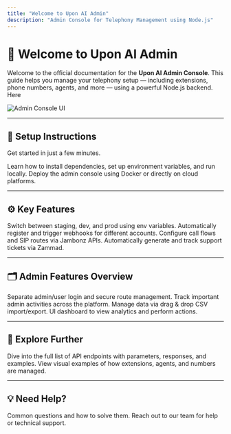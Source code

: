 ```yaml
---
title: "Welcome to Upon AI Admin"
description: "Admin Console for Telephony Management using Node.js"
---
```


# 👋 Welcome to Upon AI Admin

Welcome to the official documentation for the **Upon AI Admin Console**. This guide helps you manage your telephony setup — including extensions, phone numbers, agents, and more — using a powerful Node.js backend. Here 

<img
  src="https://mintlify.s3.us-west-1.amazonaws.com/mintlify/images/navigation/pages-light.png"
  className="w-full rounded-xl my-6"
  alt="Admin Console UI"
/>

---

## 🔧 Setup Instructions

Get started in just a few minutes.

<Columns cols={2}>
  <Card title="Local Setup" icon="laptop-code" href="/setup/local">
    Learn how to install dependencies, set up environment variables, and run locally.
  </Card>

  <Card title="Deployment" icon="rocket" href="/setup/deployment">
    Deploy the admin console using Docker or directly on cloud platforms.
  </Card>
</Columns>

---

## ⚙️ Key Features

<CardGroup cols={2}>
  <Card title="Multi-Environment Configs" icon="sliders" href="/features/env-configs">
    Switch between staging, dev, and prod using env variables.
  </Card>
  <Card title="Dynamic Webhooks" icon="link" href="/features/webhooks">
    Automatically register and trigger webhooks for different accounts.
  </Card>
  <Card title="Jambonz API Integration" icon="plug" href="/integrations/jambonz">
    Configure call flows and SIP routes via Jambonz APIs.
  </Card>
  <Card title="Zammad Support Tickets" icon="life-ring" href="/integrations/zammad">
    Automatically generate and track support tickets via Zammad.
  </Card>
</CardGroup>

---

## 🗂️ Admin Features Overview

<Columns cols={2}>
  <Card title="Authentication System" icon="user-shield" href="/admin/authentication">
    Separate admin/user login and secure route management.
  </Card>

  <Card title="Audit Logs" icon="clipboard-list" href="/admin/audit-logs">
    Track important admin activities across the platform.
  </Card>

  <Card title="CSV Import/Export" icon="file-csv" href="/admin/csv">
    Manage data via drag & drop CSV import/export.
  </Card>

  <Card title="Admin Dashboard" icon="tachometer-alt" href="/admin/dashboard">
    UI dashboard to view analytics and perform actions.
  </Card>
</Columns>

---

## 📘 Explore Further

<Card title="API Reference" icon="terminal" href="/api-reference/introduction">
  Dive into the full list of API endpoints with parameters, responses, and examples.
</Card>

<Card title="UI/UX Samples" icon="image" href="/examples/ui">
  View visual examples of how extensions, agents, and numbers are managed.
</Card>

---

## 💡 Need Help?

<Columns cols={2}>
  <Card title="FAQs" icon="question-circle" href="/support/faq">
    Common questions and how to solve them.
  </Card>

  <Card title="Contact Support" icon="headset" href="/support/contact">
    Reach out to our team for help or technical support.
  </Card>
</Columns>
